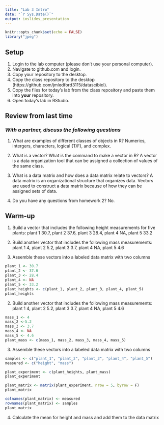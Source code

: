 ```yaml
---
title: "Lab 3 Intro"
date: "`r Sys.Date()`"
output: ioslides_presentation
---
```


```r
knitr::opts_chunk$set(echo = FALSE)
library("jpeg")
```

## Setup
1. Login to the lab computer (please don't use your personal computer).  
2. Navigate to github.com and login.   
2. Copy your repository to the desktop.   
5. Copy the class repository to the desktop (https://github.com/jmledford3115/datascibiol).  
6. Copy the files for today's lab from the class repository and paste them into **your** repository.  
7. Open today's lab in RStudio.  

## Review from last time
### *With a partner, discuss the following questions*
1. What are examples of different classes of objects in R?
Numerics, intergers, characters, logical (T/F), and complex.

2. What is a vector? What is the command to make a vector in R?
A vector is a data organization tool that can be assigned a collection of values of the same class. 

3. What is a data matrix and how does a data matrix relate to vectors?
A data matrix is an organizational structure that organizes data. Vectors are used to construct a data matrix because of how they can be assigned sets of data.

4. Do you have any questions from homework 2?
No. 

## Warm-up
1. Build a vector that includes the following height measurements for five plants:
plant 1 30.7, plant 2 37.6, plant 3 28.4, plant 4 NA, plant 5 33.2

2. Build another vector that includes the following mass measurements:
plant 1 4, plant 2 5.2, plant 3 3.7, plant 4 NA, plant 5 4.6

3. Assemble these vectors into a labeled data matrix with two columns
```r
plant_1 <- 30.7
plant_2 <- 37.6
plant_3 <- 28.4
plant_4 <- NA
plant_5 <- 33.2
plant_heights <- c(plant_1, plant_2, plant_3, plant_4, plant_5)
plant_heights
```

2. Build another vector that includes the following mass measurements:
plant 1 4, plant 2 5.2, plant 3 3.7, plant 4 NA, plant 5 4.6
```r
mass_1 <- 4
mass_2 <-5.2
mass_3 <- 3.7
mass_4 <- NA
mass_5 <- 4.6
plant_mass <- c(mass_1, mass_2, mass_3, mass_4, mass_5)
```

3. Assemble these vectors into a labeled data matrix with two columns
```r
samples <- c("plant_1", "plant_2", "plant_3", "plant_4", "plant_5")
measured <- c("height", "mass")
```
```r
plant_experiment <- c(plant_heights, plant_mass)
plant_experiment
```
```r
plant_matrix <- matrix(plant_experiment, nrow = 5, byrow = F)
plant_matrix
```
```r
colnames(plant_matrix) <- measured
rownames(plant_matrix) <- samples
plant_matrix
```

4. Calculate the mean for height and mass and add them to the data matrix
